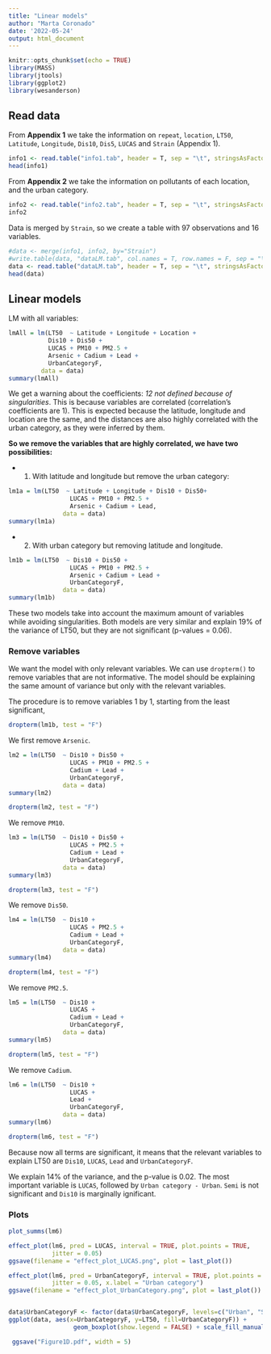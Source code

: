 ---
title: "Linear models"
author: "Marta Coronado"
date: '2022-05-24'
output: html_document
---

```{r setup, include=FALSE}
knitr::opts_chunk$set(echo = TRUE)
library(MASS)
library(jtools)
library(ggplot2)
library(wesanderson)
```

## Read data

From **Appendix 1** we take  the information on `repeat`, `location`, `LT50`, `Latitude`, `Longitude`, `Dis10`, `Dis5`, `LUCAS` and `Strain` (Appendix 1).

```{r info1, eval=FALSE}
info1 <- read.table("info1.tab", header = T, sep = "\t", stringsAsFactors = T)
head(info1)
```

From **Appendix 2** we take the information on pollutants of each location, and the urban category.

```{r info2, eval=FALSE}
info2 <- read.table("info2.tab", header = T, sep = "\t", stringsAsFactors = T)
info2
```

Data is merged by `Strain`, so we create a table with 97 observations and 16 variables.

```{r merge}
#data <- merge(info1, info2, by="Strain")
#write.table(data, "dataLM.tab", col.names = T, row.names = F, sep = "\t", quote = F)
data <- read.table("dataLM.tab", header = T, sep = "\t", stringsAsFactors = T)
head(data)
```

## Linear models

LM with all variables:

```{r lm-all}
lmAll = lm(LT50  ~ Latitude + Longitude + Location +
           Dis10 + Dis50 +  
           LUCAS + PM10 + PM2.5 + 
           Arsenic + Cadium + Lead +
           UrbanCategoryF,
         data = data) 
summary(lmAll)
```

We get a warning about the coefficients: *12 not defined because of singularities*. This is because variables are correlated (correlation's coefficients are 1). This is expected because the latitude, longitude and location are the same, and the distances are also highly correlated with the urban category, as they were inferred by them. 

**So we remove the variables that are highly correlated, we have two possibilities:**

- 1. With latitude and longitude but remove the urban category:

```{r lm1a}
lm1a = lm(LT50  ~ Latitude + Longitude + Dis10 + Dis50+
                 LUCAS + PM10 + PM2.5 + 
                 Arsenic + Cadium + Lead,
               data = data) 
summary(lm1a) 
```

- 2. With urban category but removing latitude and longitude.

```{r lm1b}
lm1b = lm(LT50  ~ Dis10 + Dis50 +  
                 LUCAS + PM10 + PM2.5 + 
                 Arsenic + Cadium + Lead +
                 UrbanCategoryF,
               data = data) 
summary(lm1b) 
```

These two models take into account the maximum amount of variables while avoiding singularities. Both models are very similar and explain 19% of the variance of LT50, but they are not significant (p-values = 0.06).

### Remove variables
We want the model with only relevant variables. We can use `dropterm()` to remove variables that are not informative. The model should  be explaining the same amount of variance but only with the relevant variables.

The procedure is to remove variables 1 by 1, starting from the least significant, 

```{r lm1b-drop-term-1}
dropterm(lm1b, test = "F")
```

We first remove `Arsenic`.

```{r lm2}
lm2 = lm(LT50  ~ Dis10 + Dis50 +  
                 LUCAS + PM10 + PM2.5 + 
                 Cadium + Lead +
                 UrbanCategoryF,
               data = data) 
summary(lm2) 
```


```{r lm1b-drop-term-2}
dropterm(lm2, test = "F")
```

We remove `PM10`.

```{r lm3}
lm3 = lm(LT50  ~ Dis10 + Dis50 +  
                 LUCAS + PM2.5 + 
                 Cadium + Lead +
                 UrbanCategoryF,
               data = data) 
summary(lm3) 
```



```{r lm1b-drop-term-3}
dropterm(lm3, test = "F")
```

We remove `Dis50`.

```{r lm4}
lm4 = lm(LT50  ~ Dis10 +  
                 LUCAS + PM2.5 + 
                 Cadium + Lead +
                 UrbanCategoryF,
               data = data) 
summary(lm4) 
```


```{r lm1b-drop-term-4}
dropterm(lm4, test = "F")
```

We remove `PM2.5`.

```{r lm5}
lm5 = lm(LT50  ~ Dis10 +  
                 LUCAS + 
                 Cadium + Lead +
                 UrbanCategoryF,
               data = data) 
summary(lm5) 
```


```{r lm1b-drop-term-5}
dropterm(lm5, test = "F")
```

We remove `Cadium`.

```{r lm6}
lm6 = lm(LT50  ~ Dis10 +  
                 LUCAS + 
                 Lead +
                 UrbanCategoryF,
               data = data) 
summary(lm6) 
```


```{r lm1b-drop-term-6}
dropterm(lm6, test = "F")
```

Because now all terms are significant, it means that the relevant variables to explain LT50 are `Dis10`, `LUCAS`, `Lead` and `UrbanCategoryF`.

We explain 14% of the variance, and the p-value is 0.02. The most important variable is `LUCAS`, followed by `Urban category - Urban`. `Semi` is not significant and `Dis10` is marginally ignificant. 


### Plots


```{r plots}
plot_summs(lm6)

effect_plot(lm6, pred = LUCAS, interval = TRUE, plot.points = TRUE, 
            jitter = 0.05)
ggsave(filename = "effect_plot_LUCAS.png", plot = last_plot())

effect_plot(lm6, pred = UrbanCategoryF, interval = TRUE, plot.points = TRUE, 
            jitter = 0.05, x.label = "Urban category")
ggsave(filename = "effect_plot_UrbanCategory.png", plot = last_plot())


data$UrbanCategoryF <- factor(data$UrbanCategoryF, levels=c("Urban", "Semi","Rural"))
ggplot(data, aes(x=UrbanCategoryF, y=LT50, fill=UrbanCategoryF)) + 
                  geom_boxplot(show.legend = FALSE) + scale_fill_manual(values = wes_palette("Zissou1", type = c("continuous"))) + geom_jitter(shape=16, position=position_jitter(0.2), show.legend = FALSE) + labs(x="", y = "LT50 values") + scale_x_discrete(breaks = c("Rural", "Semi", "Urban"), labels = c("R", "SU", "U"))

 ggsave("Figure1D.pdf", width = 5)
```
